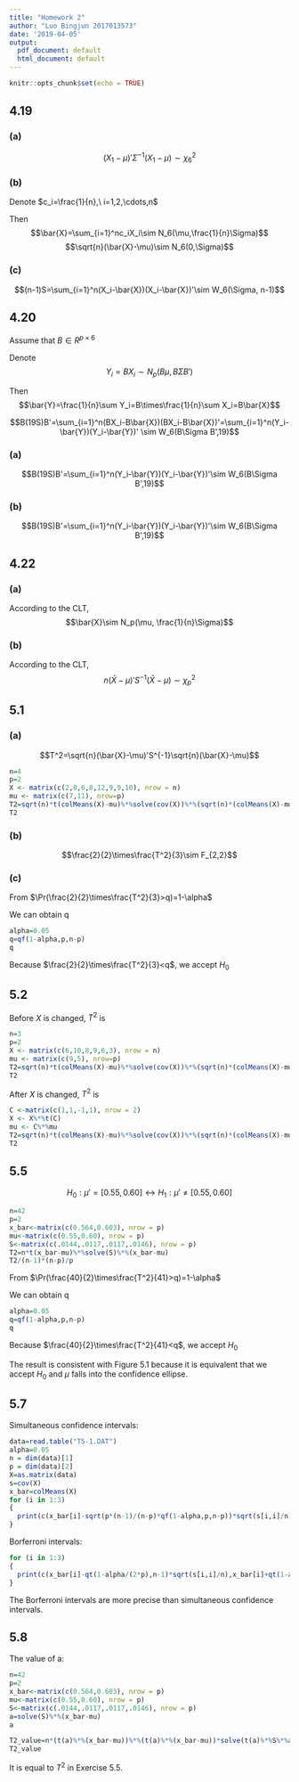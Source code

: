 ```yaml
---
title: "Homework 2"
author: "Luo Bingjun 2017013573"
date: '2019-04-05'
output:
  pdf_document: default
  html_document: default
---
```


```r
knitr::opts_chunk$set(echo = TRUE)
```

## 4.19
### (a)
$$(X_1-\mu)'\Sigma^{-1}(X_1-\mu)\sim \chi_6^2$$

### (b)
Denote $c_i=\frac{1}{n},\ i=1,2,\cdots,n$

Then
$$\bar{X}=\sum_{i=1}^nc_iX_i\sim N_6(\mu,\frac{1}{n}\Sigma)$$
$$\sqrt{n}(\bar{X}-\mu)\sim N_6(0,\Sigma)$$

### (c)
$$(n-1)S=\sum_{i=1}^n(X_i-\bar{X})(X_i-\bar{X})'\sim W_6(\Sigma, n-1)$$

## 4.20
Assume that $B\in R^{p\times6}$

Denote$$Y_i=BX_i\sim N_p(B\mu,B\Sigma B')$$

Then
$$\bar{Y}=\frac{1}{n}\sum Y_i=B\times\frac{1}{n}\sum X_i=B\bar{X}$$

$$B(19S)B'=\sum_{i=1}^n(BX_i-B\bar{X})(BX_i-B\bar{X})'=\sum_{i=1}^n(Y_i-\bar{Y})(Y_i-\bar{Y})' \sim W_6(B\Sigma B',19)$$

### (a)
$$B(19S)B'=\sum_{i=1}^n(Y_i-\bar{Y})(Y_i-\bar{Y})'\sim W_6(B\Sigma B',19)$$

### (b)
$$B(19S)B'=\sum_{i=1}^n(Y_i-\bar{Y})(Y_i-\bar{Y})'\sim W_6(B\Sigma B',19)$$

## 4.22
### (a)
According to the CLT,
$$\bar{X}\sim N_p(\mu, \frac{1}{n}\Sigma)$$

### (b)
According to the CLT,
$$n(\bar{X}-\mu)'S^{-1}(\bar{X}-\mu)\sim \chi_p^2$$

## 5.1
### (a)
$$T^2=\sqrt{n}(\bar{X}-\mu)'S^{-1}\sqrt{n}(\bar{X}-\mu)$$
```r
n=4
p=2
X <- matrix(c(2,8,6,8,12,9,9,10), nrow = n)
mu <- matrix(c(7,11), nrow=p)
T2=sqrt(n)*t(colMeans(X)-mu)%*%solve(cov(X))%*%(sqrt(n)*(colMeans(X)-mu))
T2
```

### (b)
$$\frac{2}{2}\times\frac{T^2}{3}\sim F_{2,2}$$

### (c)
From $\Pr(\frac{2}{2}\times\frac{T^2}{3}>q)=1-\alpha$

We can obtain q

```r
alpha=0.05
q=qf(1-alpha,p,n-p)
q
```
Because $\frac{2}{2}\times\frac{T^2}{3}<q$, we accept $H_0$

## 5.2
Before $X$ is changed, $T^2$ is
```r
n=3
p=2
X <- matrix(c(6,10,8,9,6,3), nrow = n)
mu <- matrix(c(9,5), nrow=p)
T2=sqrt(n)*t(colMeans(X)-mu)%*%solve(cov(X))%*%(sqrt(n)*(colMeans(X)-mu))
T2
```

After $X$ is changed, $T^2$ is
```r
C <-matrix(c(1,1,-1,1), nrow = 2)
X <- X%*%t(C)
mu <- C%*%mu
T2=sqrt(n)*t(colMeans(X)-mu)%*%solve(cov(X))%*%(sqrt(n)*(colMeans(X)-mu))
T2
```

## 5.5
$$H_0:\mu'=[0.55,0.60]\leftrightarrow H_1:\mu'\ne[0.55,0.60]$$
```r
n=42
p=2
x_bar<-matrix(c(0.564,0.603), nrow = p)
mu<-matrix(c(0.55,0.60), nrow = p)
S<-matrix(c(.0144,.0117,.0117,.0146), nrow = p)
T2=n*t(x_bar-mu)%*%solve(S)%*%(x_bar-mu)
T2/(n-1)*(n-p)/p
```
From $\Pr(\frac{40}{2}\times\frac{T^2}{41}>q)=1-\alpha$

We can obtain q
```r
alpha=0.05
q=qf(1-alpha,p,n-p)
q
```

Because $\frac{40}{2}\times\frac{T^2}{41}<q$, we accept $H_0$

The result is consistent with Figure 5.1 because it is equivalent that we accept $H_0$ and $\mu$ falls into the confidence ellipse.

## 5.7
Simultaneous confidence intervals:
```r
data=read.table("T5-1.DAT")
alpha=0.05
n = dim(data)[1]
p = dim(data)[2]
X=as.matrix(data)
s=cov(X)
x_bar=colMeans(X)
for (i in 1:3)
{
  print(c(x_bar[i]-sqrt(p*(n-1)/(n-p)*qf(1-alpha,p,n-p))*sqrt(s[i,i]/n),x_bar[i]+sqrt(p*(n-1)/(n-p)*qf(1-alpha,p,n-p))*sqrt(s[i,i]/n)))
}
```

Borferroni intervals:
```r
for (i in 1:3)
{
  print(c(x_bar[i]-qt(1-alpha/(2*p),n-1)*sqrt(s[i,i]/n),x_bar[i]+qt(1-alpha/(2*p),n-1)*sqrt(s[i,i]/n)))
}
```
The Borferroni intervals are more precise than simultaneous confidence intervals.

## 5.8
The value of a:
```r
n=42
p=2
x_bar<-matrix(c(0.564,0.603), nrow = p)
mu<-matrix(c(0.55,0.60), nrow = p)
S<-matrix(c(.0144,.0117,.0117,.0146), nrow = p)
a=solve(S)%*%(x_bar-mu)
a
```
```r
T2_value=n*(t(a)%*%(x_bar-mu))%*%(t(a)%*%(x_bar-mu))*solve(t(a)%*%S%*%a)
T2_value
```
It is equal to $T^2$ in Exercise 5.5.